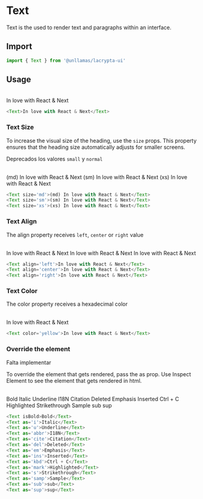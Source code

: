 
# Text

Text is the used to render text and paragraphs within an interface.

## Import

```js
import { Text } from '@unllamas/lacrypta-ui'
```

## Usage

<br />

<Card variant='outline' spacing={4}>
  <Text>In love with React & Next</Text>
</Card>

```js
<Text>In love with React & Next</Text>
```

### Text Size

To increase the visual size of the heading, use the `size` props. This property ensures that the heading size automatically adjusts for smaller screens.

<Callout type="warning">Deprecados los valores `small` y `normal`</Callout>

<br />

<Card variant='outline' spacing={4}>
  <Flex direction='column' gap={16}>
    <Text size='md'>(md) In love with React & Next</Text>
    <Text size='sm'>(sm) In love with React & Next</Text>
    <Text size='xs'>(xs) In love with React & Next</Text>
  </Flex>
</Card>

```js
<Text size='md'>(md) In love with React & Next</Text>
<Text size='sm'>(sm) In love with React & Next</Text>
<Text size='xs'>(xs) In love with React & Next</Text>
```

### Text Align

The align property receives `left`, `center` or `right` value

<br />

<Card variant='outline' spacing={4}>
  <Text align='left'>In love with React & Next</Text>
  <Text align='center'>In love with React & Next</Text>
  <Text align='right'>In love with React & Next</Text>
</Card>

```js
<Text align='left'>In love with React & Next</Text>
<Text align='center'>In love with React & Next</Text>
<Text align='right'>In love with React & Next</Text>
```

### Text Color

The color property receives a hexadecimal color

<br />

<Card variant='outline' spacing={4}>
  <Text color='yellow'>In love with React & Next</Text>
</Card>

```js
<Text color='yellow'>In love with React & Next</Text>
```

### Override the element

<Callout type="error">Falta implementar</Callout>

To override the element that gets rendered, pass the as prop. Use Inspect Element to see the element that gets rendered in html.

<br />

<Card variant='outline' spacing={4}>
  <Flex direction='column' gap={16}>
    <Text isBold>Bold</Text>
    <Text as='i'>Italic</Text>
    <Text as='u'>Underline</Text>
    <Text as='abbr'>I18N</Text>
    <Text as='cite'>Citation</Text>
    <Text as='del'>Deleted</Text>
    <Text as='em'>Emphasis</Text>
    <Text as='ins'>Inserted</Text>
    <Text as='kbd'>Ctrl + C</Text>
    <Text as='mark'>Highlighted</Text>
    <Text as='s'>Strikethrough</Text>
    <Text as='samp'>Sample</Text>
    <Text as='sub'>sub</Text>
    <Text as='sup'>sup</Text>
  </Flex>
</Card>

```js
<Text isBold>Bold</Text>
<Text as='i'>Italic</Text>
<Text as='u'>Underline</Text>
<Text as='abbr'>I18N</Text>
<Text as='cite'>Citation</Text>
<Text as='del'>Deleted</Text>
<Text as='em'>Emphasis</Text>
<Text as='ins'>Inserted</Text>
<Text as='kbd'>Ctrl + C</Text>
<Text as='mark'>Highlighted</Text>
<Text as='s'>Strikethrough</Text>
<Text as='samp'>Sample</Text>
<Text as='sub'>sub</Text>
<Text as='sup'>sup</Text>
```